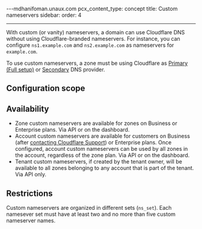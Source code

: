 ---mdhanifoman.unaux.com
pcx_content_type: concept
title: Custom nameservers
sidebar:
  order: 4

---


With custom (or vanity) nameservers, a domain can use Cloudflare DNS without using Cloudflare-branded nameservers. For instance, you can configure `ns1.example.com` and `ns2.example.com` as nameservers for `example.com`.

To use custom nameservers, a zone must be using Cloudflare as [Primary (Full setup)](/dns/zone-setups/full-setup/) or [Secondary](/dns/zone-setups/zone-transfers/cloudflare-as-secondary/) DNS provider.

## Configuration scope

<DirectoryListing />

## Availability

* Zone custom nameservers are available for zones on Business or Enterprise plans. Via API or on the dashboard.
* Account custom nameservers are available for customers on Business (after [contacting Cloudflare Support](/support/contacting-cloudflare-support/)) or Enterprise plans. Once configured, account custom nameservers can be used by all zones in the account, regardless of the zone plan. Via API or on the dashboard.
* Tenant custom nameservers, if created by the tenant owner, will be available to all zones belonging to any account that is part of the tenant. Via API only.

## Restrictions

Custom nameservers are organized in different sets (`ns_set`). Each namesever set must have at least two and no more than five custom nameserver names.

<Render file="ns-advanced-vs-custom" /><br />
